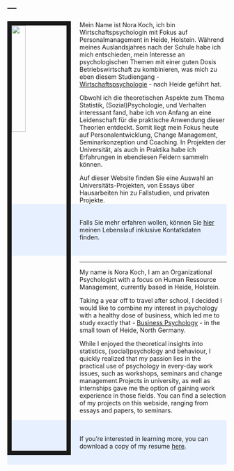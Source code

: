 ---
---

<link rel="stylesheet" href="styles.css" type="text/css">

<img src="images/Bewerbungsbild1.jpg" style="width:25%; border:10px solid; margin-right: 20px" align="left">

Mein Name ist Nora Koch, ich bin Wirtschaftspsychologin mit Fokus auf Personalmanagement in Heide, Holstein.
Während meines Auslandsjahres nach der Schule habe ich mich entschieden, mein Interesse an psychologischen Themen mit einer guten Dosis Betriebswirtschaft zu kombinieren, was mich zu eben diesem Studiengang - [Wirtschaftspsychologie](https://www.fh-westkueste.de/wipsy/) - nach Heide geführt hat.  

Obwohl ich die theoretischen Aspekte zum Thema Statistik, (Sozial)Psychologie, und Verhalten interessant fand, habe ich von Anfang an eine Leidenschaft für die praktische Anwendung dieser Theorien entdeckt. Somit liegt mein Fokus heute auf Personalentwicklung, Change Management, Seminarkonzeption und Coaching. In Projekten der Universität, als auch in Praktika habe ich Erfahrungen in ebendiesen Feldern sammeln können. 

Auf dieser Website finden Sie eine Auswahl an Universitäts-Projekten, von Essays über Hausarbeiten hin zu Fallstudien, und privaten Projekte.
<style>
div.blue { background-color:#e6f0ff; border-radius: 5px; padding: 20px;}
</style>
<div class = "blue">
Falls Sie mehr erfahren wollen, können Sie [hier](Lebenslauf dt.pdf) meinen Lebenslauf inklusive Kontatkdaten finden. 
</div>


***



My name is Nora Koch, I am an Organizational Psychologist with a focus on Human Ressource Management, currently based in Heide, Holstein.

Taking a year off to travel after school, I decided I would like to combine my interest in psychology with a healthy dose of business, which led me to study exactly that - [Business Psychology](https://www.fh-westkueste.de/wipsy/) - in the small town of Heide, North Germany.

While I enjoyed the theoretical insights into statistics, (social)psychology and behaviour, I quickly realized that my passion lies in the practical use of psychology in every-day work issues, such as workshops, seminars and change management.Projects in university, as well as internships gave me the option of gaining work experience in those fields.
You can find a selection of my projects on this webside, ranging from essays and papers, to seminars. 

<style>
div.blue { background-color:#e6f0ff; border-radius: 5px; padding: 20px;}
</style>
<div class = "blue">
If you're interested in learning more, you can download a copy of my resume [here](CV engl.pdf).
</div>






